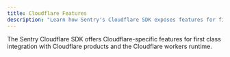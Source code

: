 ```yaml
---
title: Cloudflare Features
description: "Learn how Sentry's Cloudflare SDK exposes features for first class integration with Cloudflare."
---
```


The Sentry Cloudflare SDK offers Cloudflare-specific features for first class integration with Cloudflare products and the Cloudflare workers runtime.

<PageGrid />
